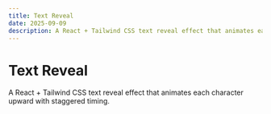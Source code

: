 ```yaml
---
title: Text Reveal
date: 2025-09-09
description: A React + Tailwind CSS text reveal effect that animates each character upward with staggered timing.
---
```


# Text Reveal

A React + Tailwind CSS text reveal effect that animates each character upward with staggered timing.

<TextReveal />